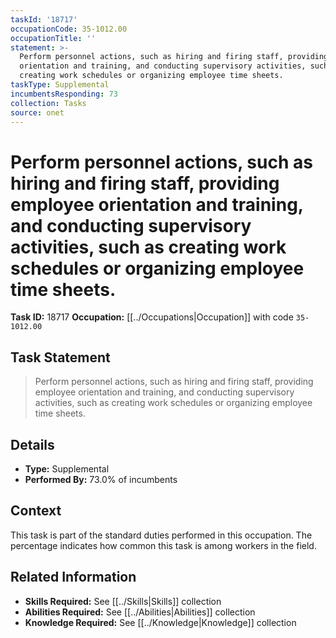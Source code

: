 ```yaml
---
taskId: '18717'
occupationCode: 35-1012.00
occupationTitle: ''
statement: >-
  Perform personnel actions, such as hiring and firing staff, providing employee
  orientation and training, and conducting supervisory activities, such as
  creating work schedules or organizing employee time sheets.
taskType: Supplemental
incumbentsResponding: 73
collection: Tasks
source: onet
---
```

# Perform personnel actions, such as hiring and firing staff, providing employee orientation and training, and conducting supervisory activities, such as creating work schedules or organizing employee time sheets.

**Task ID:** 18717
**Occupation:** [[../Occupations|Occupation]] with code `35-1012.00`

## Task Statement

> Perform personnel actions, such as hiring and firing staff, providing employee orientation and training, and conducting supervisory activities, such as creating work schedules or organizing employee time sheets.

## Details

- **Type:** Supplemental
- **Performed By:** 73.0% of incumbents

## Context

This task is part of the standard duties performed in this occupation. The percentage indicates how common this task is among workers in the field.

## Related Information

- **Skills Required:** See [[../Skills|Skills]] collection
- **Abilities Required:** See [[../Abilities|Abilities]] collection
- **Knowledge Required:** See [[../Knowledge|Knowledge]] collection
